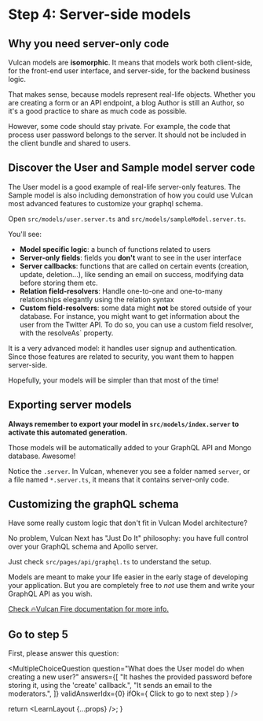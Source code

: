 
# Step 4: Server-side models

## Why you need server-only code

Vulcan models are **isomorphic**.
It means that models work both client-side, for the front-end user interface,
and server-side, for the backend business logic.

That makes sense, because models represent real-life objects.
Whether you are creating a form or an API endpoint,
a blog Author is still an Author,
so it's a good practice to share as much code as possible.

However, some code should stay private.
For example, the code that process user password belongs to the server.
It should not be included in the client bundle and shared to users.

## Discover the User and Sample model server code

The User model is a good example of real-life server-only features.
The Sample model is also including demonstration of how you could use Vulcan most advanced features
to customize your graphql schema.

Open `src/models/user.server.ts` and `src/models/sampleModel.server.ts`.

You'll see:

- **Model specific logic**: a bunch of functions related to users
- **Server-only fields**: fields you **don't** want to see in the user interface
- **Server callbacks**: functions that are called on certain events (creation, update, deletion...),
  like sending an email on success, modifying data before storing them etc.
- **Relation field-resolvers**: Handle one-to-one and one-to-many relationships elegantly using the relation syntax
- **Custom field-resolvers**: some data might **not** be stored outside of your database.
  For instance, you might want to get information about the user from the Twitter API.
  To do so, you can use a custom field resolver, with the resolveAs` property.

It is a very advanced model: it handles user signup and authentication.
Since those features are related to security, you want them to
happen server-side.

Hopefully, your models will be simpler than that most of the time!

## Exporting server models

**Always remember to export your model in `src/models/index.server` to activate this automated generation.**

Those models will be automatically added to your GraphQL API
and Mongo database. Awesome!

Notice the `.server`. In Vulcan, whenever you see a folder named `server`, or
a file named `*.server.ts`, it means that it contains server-only code.

## Customizing the graphQL schema

Have some really custom logic that don't fit in Vulcan Model architecture?

No problem, Vulcan Next has "Just Do It" philosophy: you have full control
over your GraphQL schema and Apollo server.

Just check `src/pages/api/graphql.ts` to understand the setup.

Models are meant to make your life easier in the early stage of developing your application.
But you are completely free to _not_ use them and write your GraphQL API as you wish.

[Check 🔥Vulcan Fire documentation for more info.](https://vulcan-docs.vercel.app/docs/vulcan-fire/)

## Go to step 5

First, please answer this question:

<MultipleChoiceQuestion
  question="What does the User model do when creating a new user?"
  answers={[
    "It hashes the provided password before storing it, using the 'create' callback.",
    "It sends an email to the moderators.",
  ]}
  validAnswerIdx={0}
  ifOk={
    <NextMuiButton variant="contained" href="/learn/graphql-server">
      Click to go to next step
    </NextMuiButton>
  }
/>

  return <LearnLayout {...props} />;
}
